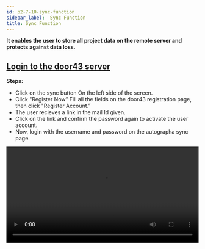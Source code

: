 ```yaml
---
id: p2-7-10-sync-function
sidebar_label:  Sync Function
title: Sync Function
---
```


**It enables the user to store all project data on the remote server and protects against data loss.**

<p><h2><u>Login to the door43 server</u></h2></p>

 
**Steps:**

- Click on the sync button On the left side of the screen.
- Click "Register Now” Fill all the fields on the door43 registration page, then click "Register Account.”
- The user recieves a link in the mail Id given.
- Click on the link and confirm the password again to activate the user account.
- Now, login with the username and password on the autographa sync page.
<video controls src="/AutographaV2-1-0/Logintotheserver.mov" width="100%" type="video/mov"/>


<p><h2><u>How to sync a project</u></h2></p>

**Steps:**

- Login to the Autographa.
- Click on the sync button on the left side of the window.
- A list of all user projects will appear on the left of the sync window.
- If you are a new user, log into your door43 account, or else log in to door 43.
- The right side of the screen will display all projects saved on the door43 remote server.
- Select a project that you want to sync to the door 43remote server.
- Click on the cloud sync button on the left top side of the screen.
- The user can see the uploading progress bar on the screen.
- This will sync the project to the door 43 remote server and display it to the user in the right-hand column of the screen. 

<video controls src="/AutographaV2-1-0/syncaproject.mp4" width="100%" type="video/mp4"/>

<p><h2><u>Sync a project from the project module</u></h2></p>

A project can be directly synced by the user from the project module.

**Steps:**

- Click on the project module Open a project
- Click the sync button
- The uploading progress bar will be displayed at the top.
- (Login to the door43 server if you are not done yet)
<video controls src="/AutographaV2-1-0/projectsync.mp4" width="100%" type="video/mp4"/>

<p><h2><u>Sync back a project from the door43 remote server </u></h2></p>

The user can able to sync a project from the server to the local system. 

**Steps:**   

Steps:

- Click on the sync button.
- Login to the door43 account on the right side of the column.
- It lists every project on the door 43 server.
- Make sure that the project file is not in the local system otherwise, the project file will get merged into the local system.
- Click on the project that you want to sync back from the remote server to the local system.
- Click on the offline sync button.
- The user can see the uploading progress bar on the screen.
- With this, a project will be synced back from the server.


<video controls src="/AutographaV2-1-0/syncback.mov" width="100%" type="video/mov"/>

<p><h2><u>Merge a project from the door43 remote server</u></h2></p>


**Steps:**

- Click on the sync button Login to the door43 account.
- It displays all the projects in the door 43 server at the right side of the column.
- Drag and drop a project from the door43 server list into the container on the left side of the screen.
- The progress bar will appear.
- (You can undo the merging process by clicking the undo button before counting down to an end).
- This will merge a project from the server.
<video controls src="/AutographaV2-1-0/merge.mov" width="100%" type="video/mov"/>


<p><h2><u>Creating a backup when merging a project from the server</u></h2></p>

**Steps:**

- Go to the folder “Appdata” in the system setting.
- Open your project backup folder to see your backups.
- To retrieve the previous data, copy and paste the data into the project folder.
 
<video controls src="/AutographaV2-1-0/backups.mov" width="100%" type="video/mov"/>
<p> </p>

*Note:*
 - When we perform a sync merge operation, a backup is added to the backup folder, and the maximum number of backups is currently 5, with the older backups being rolled out from the list.
 - An error for conflicting project data may occur when importing projects back into Autographa. Autographa does not handle it automatically.
 - When the user receives an error message, it must be resolved by the user.
 

